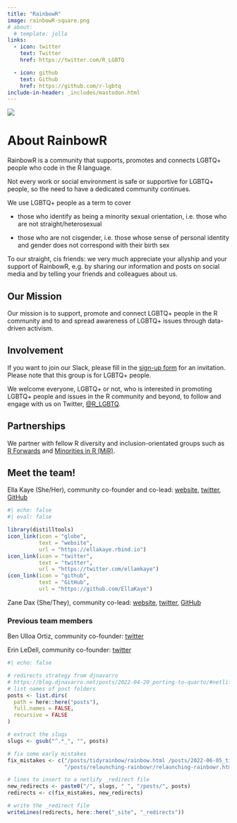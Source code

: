 ```yaml
---
title: "RainbowR"
image: rainbowR-square.png
# about:
  # template: jolla
links:
  - icon: twitter
    text: Twitter
    href: https://twitter.com/R_LGBTQ

  - icon: github
    text: Github
    href: https://github.com/r-lgbtq
include-in-header: _includes/mastodon.html
---
```


![](images/banner-light.png)

# About RainbowR

RainbowR is a community that supports, promotes and connects LGBTQ+ people who code in the R language.

Not every work or social environment is safe or supportive for LGBTQ+ people, so the need to have a dedicated community continues.

We use LGBTQ+ people as a term to cover

-   those who identify as being a minority sexual orientation, i.e. those who are not straight/heterosexual

-   those who are not cisgender, i.e. those whose sense of personal identity and gender does not correspond with their birth sex

To our straight, cis friends: we very much appreciate your allyship and your support of RainbowR, e.g. by sharing our information and posts on social media and by telling your friends and colleagues about us.

## Our Mission

Our mission is to support, promote and connect LGBTQ+ people in the R community and to and spread awareness of LGBTQ+ issues through data-driven activism.

## Involvement

If you want to join our Slack, please fill in the [sign-up form](https://docs.google.com/forms/d/1y7SOWE3IW-fpR_5Cd4mK-CMUpFZ-hvhY4cTj34JqTVE/) for an invitation. Please note that this group is for LGBTQ+ people.

We welcome everyone, LGBTQ+ or not, who is interested in promoting LGBTQ+ people and issues in the R community and beyond, to follow and engage with us on Twitter, [\@R_LGBTQ](https://twitter.com/R_LGBTQ).

## Partnerships

We partner with fellow R diversity and inclusion-orientated groups such as [R Forwards](https://forwards.github.io) and [Minorities in R (MiR)](https://mircommunity.com).

## Meet the team!

Ella Kaye (She/Her), community co-founder and co-lead: [website](https://ellakaye.rbind.io), [twitter](https://twitter.com/ellamkaye), [GitHub](https://github.com/EllaKaye)

```r
#| echo: false
#| eval: false

library(distilltools)
icon_link(icon = "globe",
          text = "website",
          url = "https://ellakaye.rbind.io")
icon_link(icon = "twitter",
          text = "twitter",
          url = "https://twitter.com/ellamkaye")
icon_link(icon = "github",
          text = "GitHub",
          url = "https://github.com/EllaKaye")
```

Zane Dax (She/They), community co-lead: [website](https://www.trans-can.ca), [twitter](https://twitter.com/StarTrek_Lt), [GitHub](https://github.com/PythonCoderUnicorn)

### Previous team members

Ben Ulloa Ortiz, community co-founder: [twitter](https://twitter.com/plzbeemyfriend)

Erin LeDell, community co-founder: [twitter](https://twitter.com/ledell)

```r
#| echo: false

# redirects strategy from djnavarro
# https://blog.djnavarro.net/posts/2022-04-20_porting-to-quarto/#netlify-redirects
# list names of post folders
posts <- list.dirs(
  path = here::here("posts"),
  full.names = FALSE,
  recursive = FALSE
)

# extract the slugs
slugs <- gsub("^.*_", "", posts)

# fix some early mistakes
fix_mistakes <- c("/posts/tidyrainbow/rainbow.html /posts/2022-06-05_tidyrainbow",
                  "/posts/relaunching-rainbowr/relaunching-rainbowr.html /posts/2022-06-20_relaunching-rainbowr")

# lines to insert to a netlify _redirect file
new_redirects <- paste0("/", slugs, " ", "/posts/", posts)
redirects <- c(fix_mistakes, new_redirects)

# write the _redirect file
writeLines(redirects, here::here("_site", "_redirects"))
```

